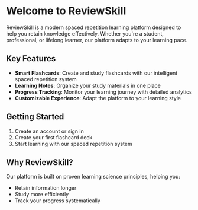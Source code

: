 # Welcome to ReviewSkill

ReviewSkill is a modern spaced repetition learning platform designed to help you retain knowledge effectively. Whether you're a student, professional, or lifelong learner, our platform adapts to your learning pace.

## Key Features

- **Smart Flashcards**: Create and study flashcards with our intelligent spaced repetition system
- **Learning Notes**: Organize your study materials in one place
- **Progress Tracking**: Monitor your learning journey with detailed analytics
- **Customizable Experience**: Adapt the platform to your learning style

## Getting Started

1. Create an account or sign in
2. Create your first flashcard deck
3. Start learning with our spaced repetition system

## Why ReviewSkill?

Our platform is built on proven learning science principles, helping you:

- Retain information longer
- Study more efficiently
- Track your progress systematically
